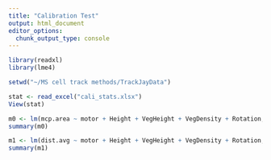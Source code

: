 ```yaml
---
title: "Calibration Test"
output: html_document
editor_options: 
  chunk_output_type: console
---
```


```r
library(readxl)
library(lme4)
```


```r
setwd("~/MS cell track methods/TrackJayData")

stat <- read_excel("cali_stats.xlsx")
View(stat)
```


```r
m0 <- lm(mcp.area ~ motor + Height + VegHeight + VegDensity + Rotation, data=stat)
summary(m0)

m1 <- lm(dist.avg ~ motor + Height + VegHeight + VegDensity + Rotation, data=stat)
summary(m1)

```


